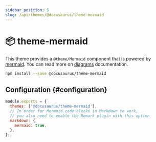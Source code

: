 ```yaml
---
sidebar_position: 5
slug: /api/themes/@docusaurus/theme-mermaid
---
```


# 📦 theme-mermaid

This theme provides a `@theme/Mermaid` component that is powered by [mermaid](https://mermaid-js.github.io/). You can read more on [diagrams](../../guides/markdown-features/markdown-features-diagrams.mdx) documentation.

```bash npm2yarn
npm install --save @docusaurus/theme-mermaid
```

## Configuration {#configuration}

```js title="docusaurus.config.js"
module.exports = {
  themes: ['@docusaurus/theme-mermaid'],
  // In order for Mermaid code blocks in Markdown to work,
  // you also need to enable the Remark plugin with this option
  markdown: {
    mermaid: true,
  },
};
```
